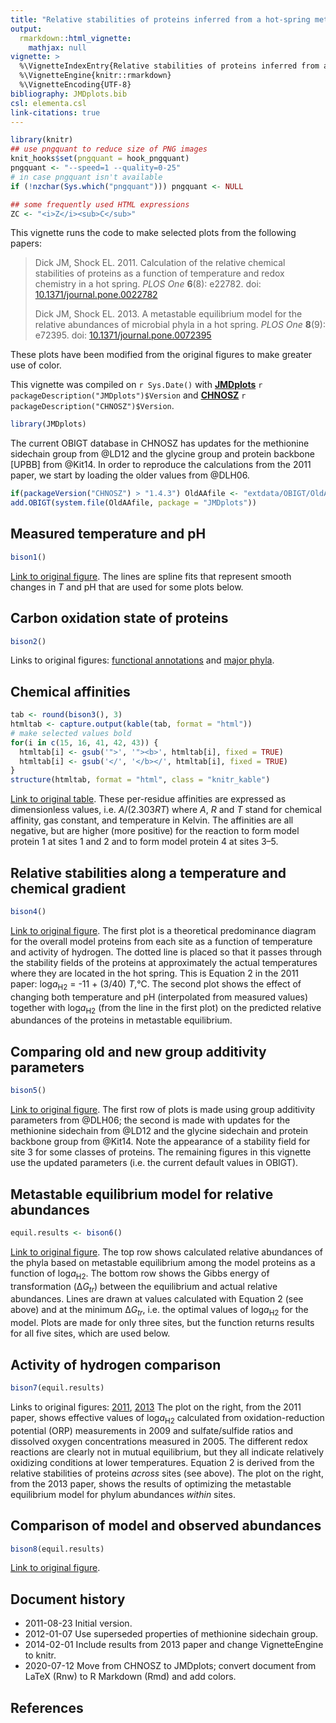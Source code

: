 ```yaml
---
title: "Relative stabilities of proteins inferred from a hot-spring metagenome (2011, 2013)"
output: 
  rmarkdown::html_vignette:
    mathjax: null
vignette: >
  %\VignetteIndexEntry{Relative stabilities of proteins inferred from a hot-spring metagenome (2011, 2013)}
  %\VignetteEngine{knitr::rmarkdown}
  %\VignetteEncoding{UTF-8}
bibliography: JMDplots.bib
csl: elementa.csl
link-citations: true
---
```


<style>
/* https://gomakethings.com/how-to-break-an-image-out-of-its-parent-container-with-css/ */
@media (min-width: 700px) {
  .full-width {
    left: 50%;
    margin-left: -50vw;
    margin-right: -50vw;
    max-width: 100vw;
    position: relative;
    right: 50%;
    width: 100vw;
  }
}
@media (min-width: 1020px) {
  .full-width {
    left: 50vw; /* fallback if needed */
    left: calc(50vw - 160px);
    width: 1000px;
    position: relative;
    background-color: #9ecff7;
    padding:10px;
  }
}
</style>

```r
library(knitr)
## use pngquant to reduce size of PNG images
knit_hooks$set(pngquant = hook_pngquant)
pngquant <- "--speed=1 --quality=0-25"
# in case pngquant isn't available
if (!nzchar(Sys.which("pngquant"))) pngquant <- NULL 
```

```r
## some frequently used HTML expressions
ZC <- "<i>Z</i><sub>C</sub>"
```

This vignette runs the code to make selected plots from the following papers:

> Dick JM, Shock EL. 2011. Calculation of the relative chemical stabilities of proteins as a function of temperature and redox chemistry in a hot spring. *PLOS One* **6**(8): e22782. doi: [10.1371/journal.pone.0022782](https://doi.org/10.1371/journal.pone.0022782)
>
> Dick JM, Shock EL. 2013. A metastable equilibrium model for the relative abundances of microbial phyla in a hot spring. *PLOS One* **8**(9): e72395. doi: [10.1371/journal.pone.0072395](https://doi.org/10.1371/journal.pone.0072395)

These plots have been modified from the original figures to make greater use of color.

This vignette was compiled on `r Sys.Date()` with **[JMDplots](https://github.com/jedick/JMDplots)** `r packageDescription("JMDplots")$Version` and **[CHNOSZ](http://chnosz.net)** `r packageDescription("CHNOSZ")$Version`.

```r
library(JMDplots)
```

The current OBIGT database in CHNOSZ has updates for the methionine sidechain group from @LD12 and the glycine group and protein backbone [UPBB] from @Kit14.
In order to reproduce the calculations from the 2011 paper, we start by loading the older values from @DLH06.

```r
if(packageVersion("CHNOSZ") > "1.4.3") OldAAfile <- "extdata/OBIGT/OldAA.csv" else OldAAfile <- "extdata/OBIGT/OldAA_old.csv"
add.OBIGT(system.file(OldAAfile, package = "JMDplots"))
```

## Measured temperature and pH
```r
bison1()
```
[Link to original figure](https://doi.org/10.1371/journal.pone.0022782.g005).
The lines are spline fits that represent smooth changes in *T* and pH that are used for some plots below.

## Carbon oxidation state of proteins
```r
bison2()
```

Links to original figures: [functional annotations](https://doi.org/10.1371/journal.pone.0022782.g004) and [major phyla](https://doi.org/10.1371/journal.pone.0072395.g001).

## Chemical affinities 
```r
tab <- round(bison3(), 3)
htmltab <- capture.output(kable(tab, format = "html"))
# make selected values bold
for(i in c(15, 16, 41, 42, 43)) {
  htmltab[i] <- gsub('">', '"><b>', htmltab[i], fixed = TRUE)
  htmltab[i] <- gsub('</', '</b></', htmltab[i], fixed = TRUE)
}
structure(htmltab, format = "html", class = "knitr_kable")
```
[Link to original table](https://doi.org/10.1371/journal.pone.0022782.t005).
These per-residue affinities are expressed as dimensionless values, i.e. *A*/(2.303*RT*) where *A*, *R* and *T* stand for chemical affinity, gas constant, and temperature in Kelvin.
The affinities are all negative, but are higher (more positive) for the reaction to form model protein 1 at sites 1 and 2 and to form model protein 4 at sites 3--5.

## Relative stabilities along a temperature and chemical gradient
```r
bison4()
```
[Link to original figure](https://doi.org/10.1371/journal.pone.0022782.g005).
The first plot is a theoretical predominance diagram for the overall model proteins from each site as a function of temperature and activity of hydrogen.
The dotted line is placed so that it passes through the stability fields of the proteins at approximately the actual temperatures where they are located in the hot spring.
This is Equation 2 in the 2011 paper: log*a*~H2~ = -11 + (3/40) *T*,°C.
The second plot shows the effect of changing both temperature and pH (interpolated from measured values) together with log*a*~H2~ (from the line in the first plot) on the predicted relative abundances of the proteins in metastable equilibrium.

## Comparing old and new group additivity parameters
```r
bison5()
```
[Link to original figure](https://doi.org/10.1371/journal.pone.0072395.g002).
The first row of plots is made using group additivity parameters from @DLH06; the second is made with updates for the methionine sidechain from @LD12 and the glycine sidechain and protein backbone group from @Kit14.
Note the appearance of a stability field for site 3 for some classes of proteins.
The remaining figures in this vignette use the updated parameters (i.e. the current default values in OBIGT).

## Metastable equilibrium model for relative abundances
```r
equil.results <- bison6()
```
[Link to original figure](https://doi.org/10.1371/journal.pone.0072395.g003).
The top row shows calculated relative abundances of the phyla based on metastable equilibrium among the model proteins as a function of log*a*~H2~.
The bottom row shows the Gibbs energy of transformation (Δ*G~tr~*) between the equilibrium and actual relative abundances.
Lines are drawn at values calculated with Equation 2 (see above) and at the minimum Δ*G~tr~*, i.e. the optimal values of log*a*~H2~ for the model.
Plots are made for only three sites, but the function returns results for all five sites, which are used below.

## Activity of hydrogen comparison
```r
bison7(equil.results)
```
Links to original figures: [2011](https://doi.org/10.1371/journal.pone.0022782.g009), [2013](https://doi.org/10.1371/journal.pone.0072395.g004)
The plot on the right, from the 2011 paper, shows effective values of log*a*~H2~ calculated from oxidation-reduction potential (ORP) measurements in 2009 and sulfate/sulfide ratios and dissolved oxygen concentrations measured in 2005.
The different redox reactions are clearly not in mutual equilibrium, but they all indicate relatively oxidizing conditions at lower temperatures.
Equation 2 is derived from the relative stabilities of proteins *across* sites (see above).
The plot on the right, from the 2013 paper, shows the results of optimizing the metastable equilibrium model for phylum abundances *within* sites.

## Comparison of model and observed abundances
```r
bison8(equil.results)
```
[Link to original figure](https://doi.org/10.1371/journal.pone.0072395.g005).

## Document history

* 2011-08-23 Initial version.
* 2012-01-07 Use superseded properties of methionine sidechain group.
* 2014-02-01 Include results from 2013 paper and change VignetteEngine to knitr.
* 2020-07-12 Move from CHNOSZ to JMDplots; convert document from LaTeX (Rnw) to R Markdown (Rmd) and add colors.

## References
